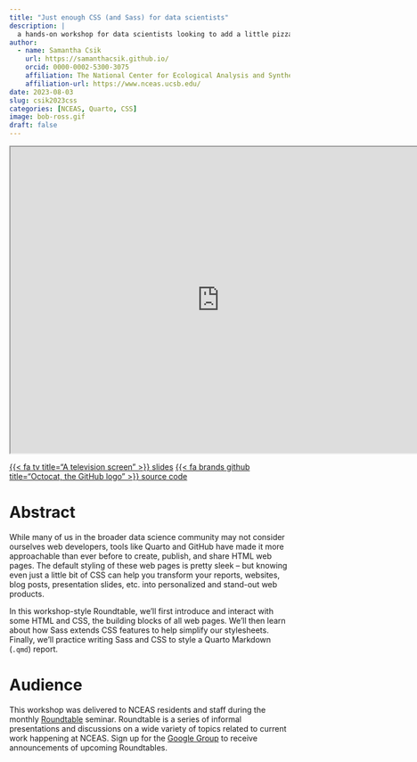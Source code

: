 ```yaml
---
title: "Just enough CSS (and Sass) for data scientists"
description: |
  a hands-on workshop for data scientists looking to add a little pizzazz to their web pages
author:
  - name: Samantha Csik
    url: https://samanthacsik.github.io/
    orcid: 0000-0002-5300-3075
    affiliation: The National Center for Ecological Analysis and Synthesis
    affiliation-url: https://www.nceas.ucsb.edu/
date: 2023-08-03
slug: csik2023css
categories: [NCEAS, Quarto, CSS]
image: bob-ross.gif
draft: false
---
```


<!-- ```{=html} -->
<!-- <iframe class="slide-deck center-text" src="https://samanthacsik.github.io/just-enough-css-sass/#/title-slide" height="420" width="747" style="border: 1px solid #2e3846;"></iframe> -->
<!-- ``` -->

<!-- <style> -->
<!-- .slide-deck { -->
<!--     border: 3px solid #dee2e6; -->
<!--     width: 100%; -->
<!--     height: 475px; -->
<!-- } -->
<!-- </style> -->

<!-- <div> -->
<!-- ```{=html} -->
<!-- <iframe class="slide-deck" src="https://samanthacsik.github.io/just-enough-css-sass/#/title-slide"></iframe> -->
<!-- ``` -->
<!-- </div> -->


<center><iframe class="slide-deck" src="https://samanthacsik.github.io/just-enough-css-sass/#/title-slide" title="Just Enough CSS (and Sass) for data scientists" width="750px," height="550px"></iframe></center>

::: {.center-text}
[{{< fa tv title="A television screen" >}} slides](https://samanthacsik.github.io/just-enough-css-sass/#/title-slide){.btn role="button" target="_blank"} [{{< fa brands github title="Octocat, the GitHub logo" >}} source code](https://github.com/samanthacsik/just-enough-css-sass){.btn role="button" target="_blank"}
:::


# Abstract

While many of us in the broader data science community may not consider ourselves web developers, tools like Quarto and GitHub have made it more approachable than ever before to create, publish, and share HTML web pages. The default styling of these web pages is pretty sleek -- but knowing even just a little bit of CSS can help you transform your reports, websites, blog posts, presentation slides, etc. into personalized and stand-out web products.

In this workshop-style Roundtable, we'll first introduce and interact with some HTML and CSS, the building blocks of all web pages. We'll then learn about how Sass extends CSS features to help simplify our stylesheets. Finally, we'll practice writing Sass and CSS to style a Quarto Markdown (`.qmd`) report.

# Audience

This workshop was delivered to NCEAS residents and staff during the monthly [Roundtable](https://www.nceas.ucsb.edu/roundtable) seminar. Roundtable is a series of informal presentations and discussions on a wide variety of topics related to current work happening at NCEAS. Sign up for the [Google Group](https://groups.google.com/a/nceas.ucsb.edu/g/roundtable) to receive announcements of upcoming Roundtables.

